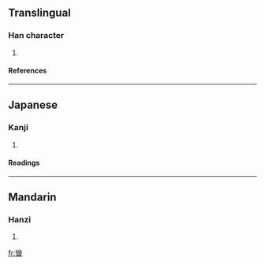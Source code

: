 ==Translingual==
===Han character===
{{Han char|rn=72|rad=日|as=19|sn=23|four=2260<sub>3</sub>|canj=女火日 (VFA)}}
# {{defn|Han|sort=日19}}
====References====
{{Han ref|kx=0501.430|dkj=14265|hdz=21542.170|uh=66EB|ud=26347|bh=F7DF|bd=63455}}

----
==Japanese==
===Kanji===
{{ja-kanji|grade=|rs=日19}}
# {{defn|Japanese}} 
====Readings====
{{ja-readings|on=[[らん]] (ran), [[ばん]] (ban), [[まん]] (man), [[れん]] (ren)|kun=[[たそがれ]] (tasogare)}}

----
==Mandarin==
===Hanzi===
{{cmn-hanzi|pin=[[luán]] ([[luan2]])|wg=luan<sup>2</sup>}}
# {{defn|Mandarin}}

[[fr:曫]]